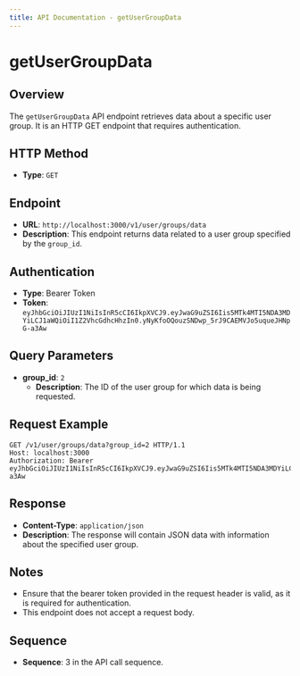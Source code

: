 ```yaml
---
title: API Documentation - getUserGroupData
---
```


# getUserGroupData

## Overview

The `getUserGroupData` API endpoint retrieves data about a specific user group. It is an HTTP GET endpoint that requires authentication.

## HTTP Method

- **Type**: `GET`

## Endpoint

- **URL**: `http://localhost:3000/v1/user/groups/data`
- **Description**: This endpoint returns data related to a user group specified by the `group_id`.

## Authentication

- **Type**: Bearer Token
- **Token**: `eyJhbGciOiJIUzI1NiIsInR5cCI6IkpXVCJ9.eyJwaG9uZSI6Iis5MTk4MTI5NDA3MDYiLCJ1aWQiOiI1Z2VhcGdhcHhzIn0.yNyKfoOQouzSNDwp_5rJ9CAEMVJo5uqueJHNpG-a3Aw`

## Query Parameters

- **group_id**: `2`
  - **Description**: The ID of the user group for which data is being requested.

## Request Example

```http
GET /v1/user/groups/data?group_id=2 HTTP/1.1
Host: localhost:3000
Authorization: Bearer eyJhbGciOiJIUzI1NiIsInR5cCI6IkpXVCJ9.eyJwaG9uZSI6Iis5MTk4MTI5NDA3MDYiLCJ1aWQiOiI1Z2VhcGdhcHhzIn0.yNyKfoOQouzSNDwp_5rJ9CAEMVJo5uqueJHNpG-a3Aw
```

## Response

- **Content-Type**: `application/json`
- **Description**: The response will contain JSON data with information about the specified user group.

## Notes

- Ensure that the bearer token provided in the request header is valid, as it is required for authentication.
- This endpoint does not accept a request body. 

## Sequence

- **Sequence**: 3 in the API call sequence.